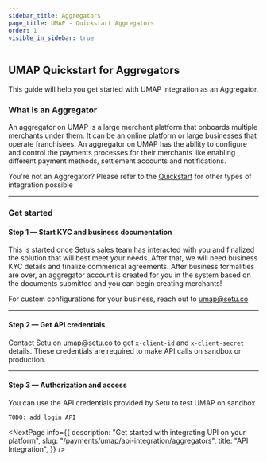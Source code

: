 ```yaml
---
sidebar_title: Aggregators
page_title: UMAP - Quickstart Aggregators
order: 1
visible_in_sidebar: true
---
```


## UMAP Quickstart for Aggregators

This guide will help you get started with UMAP integration as an Aggregator.

### What is an Aggregator
An aggregator on UMAP is a large merchant platform that onboards multiple merchants under them. It can be an online platform or large businesses that operate franchisees. An aggregator on UMAP has the ability to configure and control the payments processes for their merchants like enabling different payment methods, settlement accounts and notifications.  

You're not an Aggregator? Please refer to the [Quickstart](/payments/umap/quickstart) for other types of integration possible

<hr class="primary" />

### Get started

#### Step 1 — Start KYC and business documentation

This is started once Setu’s sales team has interacted with you and finalized the solution that will best meet your needs. After that, we will need business KYC details and finalize commerical agreements. After business formalities are over, an aggregator account is created for you in the system based on the documents submitted and you can begin creating merchants!  

<Callout type='tip'>For custom configurations for your business, reach out to <a href="">umap@setu.co</a></Callout>

<hr class="primary" />

#### Step 2 — Get API credentials

Contact Setu on <a href="">umap@setu.co</a> to get `x-client-id` and `x-client-secret` details. These credentials are required to make API calls on sandbox or production.

<hr class="primary" />

#### Step 3 — Authorization and access

You can use the API credentials provided by Setu to test UMAP on sandbox

`TODO: add login API`

<NextPage
    info={{
        description:
            "Get started with integrating UPI on your platform",
        slug: "/payments/umap/api-integration/aggregators",
        title: "API Integration",
    }}
/>

<WasPageHelpful />